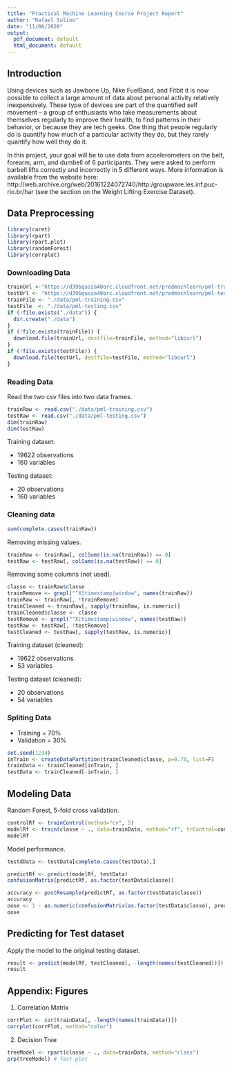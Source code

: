 ---
title: "Practical Machine Learning Course Project Report"
author: "Rafael Sulino"
date: "11/08/2020"
output:
  pdf_document: default
  html_document: default
---

## Introduction  

Using devices such as Jawbone Up, Nike FuelBand, and Fitbit it is now possible to collect a large amount of data about personal activity relatively inexpensively. These type of devices are part of the quantified self movement – a group of enthusiasts who take measurements about themselves regularly to improve their health, to find patterns in their behavior, or because they are tech geeks. One thing that people regularly do is quantify how much of a particular activity they do, but they rarely quantify how well they do it.

In this project, your goal will be to use data from accelerometers on the belt, forearm, arm, and dumbell of 6 participants. They were asked to perform barbell lifts correctly and incorrectly in 5 different ways. More information is available from the website here: http://web.archive.org/web/20161224072740/http:/groupware.les.inf.puc-rio.br/har (see the section on the Weight Lifting Exercise Dataset).

## Data Preprocessing  
```{r, cache = TRUE}
library(caret)
library(rpart)
library(rpart.plot)
library(randomForest)
library(corrplot)
```
### Downloading Data

```{r, cache = TRUE}
trainUrl <-"https://d396qusza40orc.cloudfront.net/predmachlearn/pml-training.csv"
testUrl <- "https://d396qusza40orc.cloudfront.net/predmachlearn/pml-testing.csv"
trainFile <- "./data/pml-training.csv"
testFile  <- "./data/pml-testing.csv"
if (!file.exists("./data")) {
  dir.create("./data")
}
if (!file.exists(trainFile)) {
  download.file(trainUrl, destfile=trainFile, method="libcurl")
}
if (!file.exists(testFile)) {
  download.file(testUrl, destfile=testFile, method="libcurl")
}
``` 

### Reading Data

Read the two csv files into two data frames.

```{r, cache = TRUE}
trainRaw <- read.csv("./data/pml-training.csv")
testRaw <- read.csv("./data/pml-testing.csv")
dim(trainRaw)
dim(testRaw)
```
Training dataset:

- 19622 observations
- 160 variables

Testing dataset:

- 20 observations
- 160 variables

### Cleaning data


```{r, cache = TRUE}
sum(complete.cases(trainRaw))
```
Removing missing values.

```{r, cache = TRUE}
trainRaw <- trainRaw[, colSums(is.na(trainRaw)) == 0] 
testRaw <- testRaw[, colSums(is.na(testRaw)) == 0] 
```  

Removing some columns (not used).

```{r, cache = TRUE}
classe <- trainRaw$classe
trainRemove <- grepl("^X|timestamp|window", names(trainRaw))
trainRaw <- trainRaw[, !trainRemove]
trainCleaned <- trainRaw[, sapply(trainRaw, is.numeric)]
trainCleaned$classe <- classe
testRemove <- grepl("^X|timestamp|window", names(testRaw))
testRaw <- testRaw[, !testRemove]
testCleaned <- testRaw[, sapply(testRaw, is.numeric)]
```

Training dataset (cleaned):

- 19622 observations
- 53 variables

Testing dataset (cleaned):

- 20 observations
- 54 variables

### Spliting Data

- Training = 70%
- Validation = 30%


```{r, cache = TRUE}
set.seed(1234)
inTrain <- createDataPartition(trainCleaned$classe, p=0.70, list=F)
trainData <- trainCleaned[inTrain, ]
testData <- trainCleaned[-inTrain, ]
```

## Modeling Data

Random Forest, 5-fold cross validation.


```{r, cache = T}
controlRf <- trainControl(method="cv", 5)
modelRf <- train(classe ~ ., data=trainData, method="rf", trControl=controlRf, ntree=250)
modelRf
```
Model performance.

```{r, cache = TRUE}
testdData <- testData[complete.cases(testData),]
```

```{r, cache = TRUE}
predictRf <- predict(modelRf, testData)
confusionMatrix(predictRf, as.factor(testData$classe))
```

```{r, cache = TRUE}
accuracy <- postResample(predictRf, as.factor(testData$classe))
accuracy
oose <- 1 - as.numeric(confusionMatrix(as.factor(testData$classe), predictRf)$overall[1])
oose
```

## Predicting for Test dataset

Apply the model to the original testing dataset.

```{r, cache = TRUE}
result <- predict(modelRf, testCleaned[, -length(names(testCleaned))])
result
```  

## Appendix: Figures

1. Correlation Matrix

```{r, cache = TRUE}
corrPlot <- cor(trainData[, -length(names(trainData))])
corrplot(corrPlot, method="color")
```

2. Decision Tree

```{r, cache = TRUE}
treeModel <- rpart(classe ~ ., data=trainData, method="class")
prp(treeModel) # fast plot
```